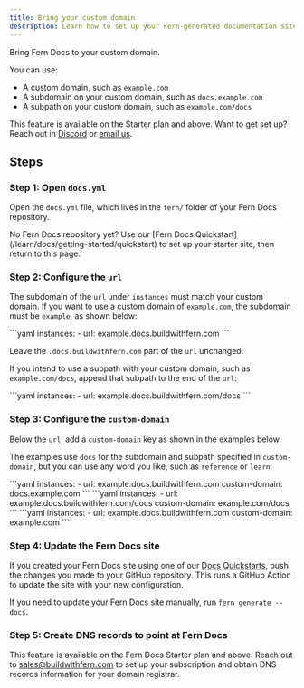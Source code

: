 ```yaml
---
title: Bring your custom domain
description: Learn how to set up your Fern-generated documentation site to use a custom domain, subdomain, or subpath.
---
```


Bring Fern Docs to your custom domain.

You can use:
- A custom domain, such as `example.com`
- A subdomain on your custom domain, such as `docs.example.com`
- A subpath on your custom domain, such as `example.com/docs`

<Tip>This feature is available on the Starter plan and above. Want to get set up? Reach out in [Discord](https://discord.com/invite/JkkXumPzcG) or [email us](mailto:sales@buildwithfern.com).</Tip>

## Steps

<Steps>

### Step 1: Open `docs.yml`

Open the `docs.yml` file, which lives in the `fern/` folder of your Fern Docs repository.

<Tip>
No Fern Docs repository yet? Use our [Fern Docs Quickstart](/learn/docs/getting-started/quickstart) to set up your starter site, then return to this page. 
</Tip>

### Step 2: Configure the `url`

The subdomain of the `url` under `instances` must match your custom domain. If you want to use a custom domain of `example.com`, the subdomain must be `example`, as shown below:

<CodeBlock title="docs.yml example">
```yaml
instances: 
  - url: example.docs.buildwithfern.com
```
</CodeBlock>

Leave the `.docs.buildwithfern.com` part of the `url` unchanged. 

If you intend to use a subpath with your custom domain, such as `example.com/docs`, append that subpath to the end of the `url`:

<CodeBlock title="docs.yml example for subpath">
```yaml
instances: 
  - url: example.docs.buildwithfern.com/docs
```
</CodeBlock>

### Step 3: Configure the `custom-domain`

Below the `url`, add a `custom-domain` key as shown in the examples below.

<Tip>The examples use `docs` for the subdomain and subpath specified in `custom-domain`, but you can use any word you like, such as `reference` or `learn`.</Tip>

<CodeBlocks>
<CodeBlock title="Custom subdomain">
```yaml 
instances: 
  - url: example.docs.buildwithfern.com
    custom-domain: docs.example.com
```
</CodeBlock>
<CodeBlock title="Custom subpath">
```yaml 
instances: 
  - url: example.docs.buildwithfern.com/docs
    custom-domain: example.com/docs
```
</CodeBlock>
<CodeBlock title="Custom domain">
```yaml 
instances: 
  - url: example.docs.buildwithfern.com
    custom-domain: example.com
```
</CodeBlock>
</CodeBlocks>

### Step 4: Update the Fern Docs site

If you created your Fern Docs site using one of our [Docs Quickstarts](/learn/docs/getting-started/quickstart), push the changes you made to your GitHub repository. This runs a GitHub Action to update the site with your new configuration.

If you need to update your Fern Docs site manually, run `fern generate --docs`.

### Step 5: Create DNS records to point at Fern Docs

This feature is available on the Fern Docs Starter plan and above. Reach out to [sales@buildwithfern.com](mailto:sales@buildwithfern.com) to set up your subscription and obtain DNS records information for your domain registrar. 

</Steps>
